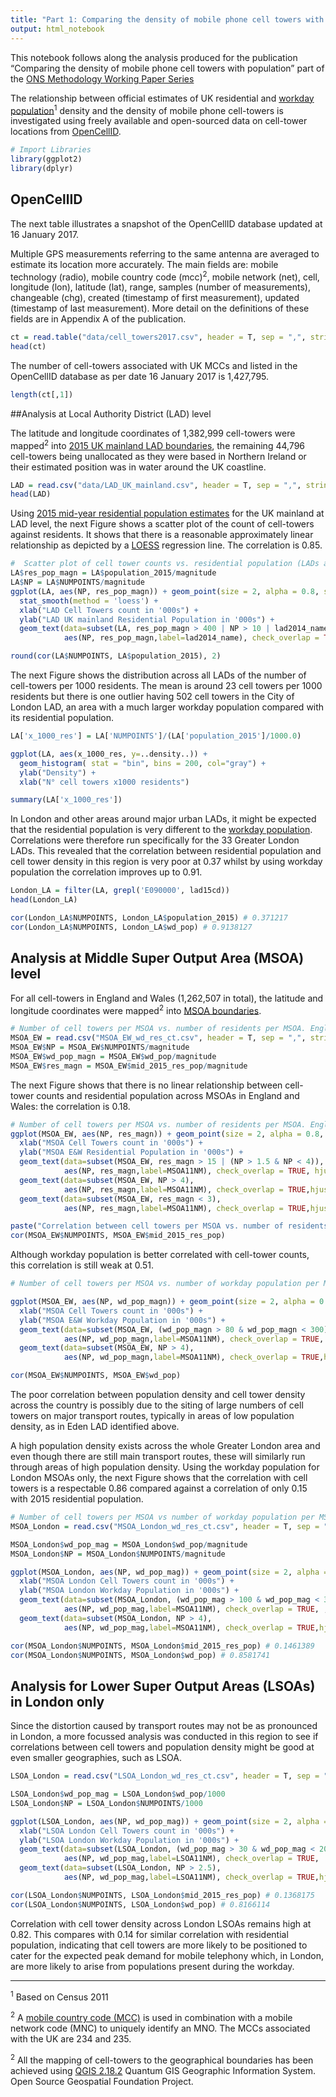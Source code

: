 ```yaml
---
title: "Part 1: Comparing the density of mobile phone cell towers with population: Analysis"
output: html_notebook
---
```


This notebook follows along the analysis produced for the publication "Comparing the density of mobile phone cell towers with population" part of the [ONS Methodology Working Paper Series]()

The relationship between official estimates of UK residential and [workday population](https://www.ons.gov.uk/peoplepopulationandcommunity/populationandmigration/populationestimates/articles/theworkdaypopulationofenglandandwales/2013-10-31#data)<sup>1</sup> density and the density of mobile phone cell-towers is investigated using freely available and open-sourced data on cell-tower locations from [OpenCellID](https://opencellid.org/).

```r
# Import Libraries 
library(ggplot2)
library(dplyr)
```


## OpenCellID 

The next table illustrates a snapshot of the OpenCellID database updated at 16 January 2017. 

Multiple GPS measurements referring to the same antenna are averaged to estimate its location more accurately. The main fields are: mobile technology (radio), mobile country code (mcc)<sup>2</sup>, mobile network (net), cell, longitude (lon), latitude (lat), range, samples (number of measurements), changeable (chg), created (timestamp of first measurement), updated (timestamp of last measurement). More detail on the definitions of these fields are in Appendix A of the publication.

```r
ct = read.table("data/cell_towers2017.csv", header = T, sep = ",", stringsAsFactors = F)
head(ct)
```

The number of cell-towers associated with UK MCCs and listed in the OpenCellID database as per date 16 January 2017 is 1,427,795.

```r
length(ct[,1])
```


##Analysis at Local Authority District (LAD) level 

The latitude and longitude coordinates of 1,382,999 cell-towers were mapped<sup>2</sup> into [2015 UK mainland LAD boundaries](http://geoportal.statistics.gov.uk/datasets?q=LAD%20Boundaries%202015&sort=name), the remaining 44,796 cell-towers being unallocated as they were based in Northern Ireland or their estimated position was in water around the UK coastline. 

```r
LAD = read.csv("data/LAD_UK_mainland.csv", header = T, sep = ",", stringsAsFactors = F)
head(LAD)
```

Using [2015 mid-year residential population estimates](https://www.ons.gov.uk/peoplepopulationandcommunity/populationandmigration/populationestimates/datasets/populationestimatesforukenglandandwalesscotlandandnorthernireland) for the UK mainland at LAD level, the next Figure shows a scatter plot of the count of cell-towers against residents. It shows that there is a reasonable approximately linear relationship as depicted by a [LOESS](https://en.wikipedia.org/wiki/Local_regression) regression line. The correlation is 0.85.

```r
#  Scatter plot of cell tower counts vs. residential population (LADs across UK mainland)
LA$res_pop_magn = LA$population_2015/magnitude
LA$NP = LA$NUMPOINTS/magnitude
ggplot(LA, aes(NP, res_pop_magn)) + geom_point(size = 2, alpha = 0.8, stroke= 0) + 
  stat_smooth(method = 'loess') +
  xlab("LAD Cell Towers count in '000s") +
  ylab("LAD UK mainland Residential Population in '000s") +
  geom_text(data=subset(LA, res_pop_magn > 400 | NP > 10 | lad2014_name == "City of London"),
            aes(NP, res_pop_magn,label=lad2014_name), check_overlap = TRUE, hjust=-0.1, vjust=0, size = 4)
```

```r
round(cor(LA$NUMPOINTS, LA$population_2015), 2)
```

The next Figure shows the distribution across all LADs of the number of cell-towers per 1000 residents. The mean is around 23 cell towers per 1000 residents but there is one outlier having 502 cell towers in the City of London LAD, an area with a much larger workday population compared with its residential population.

```r
LA['x_1000_res'] = LA['NUMPOINTS']/(LA['population_2015']/1000.0)

ggplot(LA, aes(x_1000_res, y=..density..)) + 
  geom_histogram( stat = "bin", bins = 200, col="gray") +
  ylab("Density") +
  xlab("N° cell towers x1000 residents")
```

```r
summary(LA['x_1000_res'])
```

In London and other areas around major urban LADs, it might be expected that the residential population is very different to the [workday population](https://www.ons.gov.uk/peoplepopulationandcommunity/populationandmigration/populationestimates/articles/theworkdaypopulationofenglandandwales/2013-10-31#data). Correlations were therefore run specifically for the 33 Greater London LADs. This revealed that the correlation between residential population and cell tower density in this region is very poor at 0.37 whilst by using workday population the correlation improves up to 0.91.  

```r
London_LA = filter(LA, grepl('E090000', lad15cd))
head(London_LA)
```
```r
cor(London_LA$NUMPOINTS, London_LA$population_2015) # 0.371217
cor(London_LA$NUMPOINTS, London_LA$wd_pop) # 0.9138127
```


## Analysis at Middle Super Output Area (MSOA) level

For all cell-towers in England and Wales (1,262,507 in total), the latitude and longitude coordinates were mapped<sup>2</sup> into [MSOA boundaries](http://geoportal.statistics.gov.uk/datasets?q=MSOA_Boundaries_2011&sort=name). 

```r
# Number of cell towers per MSOA vs. number of residents per MSOA. England and Wales
MSOA_EW = read.csv("MSOA_EW_wd_res_ct.csv", header = T, sep = ",", stringsAsFactors = F)
MSOA_EW$NP = MSOA_EW$NUMPOINTS/magnitude
MSOA_EW$wd_pop_magn = MSOA_EW$wd_pop/magnitude
MSOA_EW$res_magn = MSOA_EW$mid_2015_res_pop/magnitude
```

The next Figure shows that there is no linear relationship between cell-tower counts and residential population across MSOAs in England and Wales: the correlation is 0.18. 

```r
# Number of cell towers per MSOA vs. number of residents per MSOA. England and Wales
ggplot(MSOA_EW, aes(NP, res_magn)) + geom_point(size = 2, alpha = 0.8, stroke= 0) + stat_smooth(method = "loess") +
  xlab("MSOA Cell Towers count in '000s") +
  ylab("MSOA E&W Residential Population in '000s") +
  geom_text(data=subset(MSOA_EW, res_magn > 15 | (NP > 1.5 & NP < 4)),
            aes(NP, res_magn,label=MSOA11NM), check_overlap = TRUE, hjust=-0.06, vjust=0.2, size = 4)+
  geom_text(data=subset(MSOA_EW, NP > 4),
            aes(NP, res_magn,label=MSOA11NM), check_overlap = TRUE,hjust=0.8, vjust=1.2, size = 4)+
  geom_text(data=subset(MSOA_EW, res_magn < 3),
            aes(NP, res_magn,label=MSOA11NM), check_overlap = TRUE,hjust=-0.08, vjust=0.2, size = 4)

```

```r
paste("Correlation between cell towers per MSOA vs. number of residents per MSOA")
cor(MSOA_EW$NUMPOINTS, MSOA_EW$mid_2015_res_pop)
```


Although workday population is better correlated with cell-tower counts, this correlation is still weak at 0.51.

```r
# Number of cell towers per MSOA vs. number of workday population per MSOA. England and Wales

ggplot(MSOA_EW, aes(NP, wd_pop_magn)) + geom_point(size = 2, alpha = 0.8, stroke= 0) + stat_smooth(method = "loess") +
  xlab("MSOA Cell Towers count in '000s") +
  ylab("MSOA E&W Workday Population in '000s") +
  geom_text(data=subset(MSOA_EW, (wd_pop_magn > 80 & wd_pop_magn < 300) | (NP > 1.5 & NP < 4)),
            aes(NP, wd_pop_magn,label=MSOA11NM), check_overlap = TRUE, hjust=-0.06, vjust=0.2, size = 4)+
  geom_text(data=subset(MSOA_EW, NP > 4),
            aes(NP, wd_pop_magn,label=MSOA11NM), check_overlap = TRUE,hjust=1.1, size = 4)
```

```r
cor(MSOA_EW$NUMPOINTS, MSOA_EW$wd_pop) 
```

The poor correlation between population density and cell tower density across the country is possibly due to the siting of large numbers of cell towers on major transport routes, typically in areas of low population density, as in Eden LAD identified above.

A high population density exists across the whole Greater London area and even though there are still main transport routes, these will similarly run through areas of high population density. Using the workday population for London MSOAs only, the next Figure shows that the correlation with cell towers is a respectable 0.86 compared against a correlation of only 0.15 with 2015 residential population. 

```r
# Number of cell towers per MSOA vs number of workday population per MSOA. London only
MSOA_London = read.csv("MSOA_London_wd_res_ct.csv", header = T, sep = ",", stringsAsFactors = F)
```

```r
MSOA_London$wd_pop_mag = MSOA_London$wd_pop/magnitude
MSOA_London$NP = MSOA_London$NUMPOINTS/magnitude

ggplot(MSOA_London, aes(NP, wd_pop_mag)) + geom_point(size = 2, alpha = 0.8, stroke= 0) + stat_smooth(method = "loess") +
  xlab("MSOA London Cell Towers count in '000s") +
  ylab("MSOA London Workday Population in '000s") +
  geom_text(data=subset(MSOA_London, (wd_pop_mag > 100 & wd_pop_mag < 300) | (NP > 1 & NP < 4)),
            aes(NP, wd_pop_mag,label=MSOA11NM), check_overlap = TRUE, , hjust=-0.06, vjust=0.2, size = 4) +
  geom_text(data=subset(MSOA_London, NP > 4),
            aes(NP, wd_pop_mag,label=MSOA11NM), check_overlap = TRUE,hjust=1.1, size = 4)
```

```r
cor(MSOA_London$NUMPOINTS, MSOA_London$mid_2015_res_pop) # 0.1461389
cor(MSOA_London$NUMPOINTS, MSOA_London$wd_pop) # 0.8581741
```

## Analysis for Lower Super Output Areas (LSOAs) in London only

Since the distortion caused by transport routes may not be as pronounced in London, a more focussed analysis was conducted in this region to see if correlations between cell towers and population density might be good at even smaller geographies, such as LSOA.

```r
LSOA_London = read.csv("LSOA_London_wd_res_ct.csv", header = T, sep = ",", stringsAsFactors = F)

LSOA_London$wd_pop_mag = LSOA_London$wd_pop/1000
LSOA_London$NP = LSOA_London$NUMPOINTS/1000

```

```r

ggplot(LSOA_London, aes(NP, wd_pop_mag)) + geom_point(size = 2, alpha = 0.8, stroke= 0) + stat_smooth(method = "loess") +
  xlab("LSOA London Cell Towers count in '000s") +
  ylab("LSOA London Workday Population in '000s") +
  geom_text(data=subset(LSOA_London, (wd_pop_mag > 30 & wd_pop_mag < 200) | (NP > 0.5 & NP < 2.5)),
            aes(NP, wd_pop_mag,label=LSOA11NM), check_overlap = TRUE,  hjust=-0.06, vjust=0.2, size = 4)+
  geom_text(data=subset(LSOA_London, NP > 2.5),
            aes(NP, wd_pop_mag,label=LSOA11NM), check_overlap = TRUE,hjust=1.1, size = 4)
```

```r
cor(LSOA_London$NUMPOINTS, LSOA_London$mid_2015_res_pop) # 0.1368175
cor(LSOA_London$NUMPOINTS, LSOA_London$wd_pop) # 0.8166114
```

Correlation with cell tower density across London LSOAs remains high at 0.82. This compares with 0.14 for similar correlation with residential population, indicating that cell towers are more likely to be positioned to cater for the expected peak demand for mobile telephony which, in London, are more likely to arise from populations present during the workday.

---

<sup>1</sup> Based on Census 2011

<sup>2</sup> A [mobile country code (MCC)](https://en.wikipedia.org/wiki/Mobile_country_code?oldformat=true) is used in combination with a mobile network code (MNC) to uniquely identify an MNO. The MCCs associated with the UK are 234 and 235.

<sup>2</sup> All the mapping of cell-towers to the geographical boundaries has been achieved using [QGIS 2.18.2](http://qgis.osgeo.org) Quantum GIS Geographic Information System. Open Source Geospatial Foundation Project. 